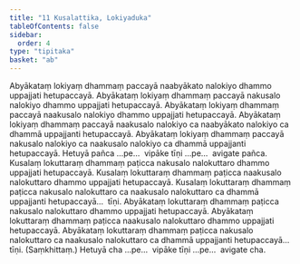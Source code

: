```yaml
---
title: "11 Kusalattika, Lokiyaduka"
tableOfContents: false
sidebar:
  order: 4
type: "tipitaka"
basket: "ab"
---
```



<DynamicBreadcrumb />

<Division number="21">

<Paragraph number="56">
Abyākataṃ lokiyaṃ dhammaṃ paccayā naabyākato nalokiyo dhammo uppajjati hetupaccayā. Abyākataṃ lokiyaṃ dhammaṃ paccayā nakusalo nalokiyo dhammo uppajjati hetupaccayā. Abyākataṃ lokiyaṃ dhammaṃ paccayā naakusalo nalokiyo dhammo uppajjati hetupaccayā. Abyākataṃ lokiyaṃ dhammaṃ paccayā naakusalo nalokiyo ca naabyākato nalokiyo ca dhammā uppajjanti hetupaccayā. Abyākataṃ lokiyaṃ dhammaṃ paccayā nakusalo nalokiyo ca naakusalo nalokiyo ca dhammā uppajjanti hetupaccayā. Hetuyā pañca …pe…  vipāke tīṇi …pe…  avigate pañca.
</Paragraph>

<Paragraph number="57">
Kusalaṃ lokuttaraṃ dhammaṃ paṭicca nakusalo nalokuttaro dhammo uppajjati hetupaccayā. Kusalaṃ lokuttaraṃ dhammaṃ paṭicca naakusalo nalokuttaro dhammo uppajjati hetupaccayā. Kusalaṃ lokuttaraṃ dhammaṃ paṭicca nakusalo nalokuttaro ca naakusalo nalokuttaro ca dhammā uppajjanti hetupaccayā…  tīṇi.
</Paragraph>

<Paragraph number="58">
Abyākataṃ lokuttaraṃ dhammaṃ paṭicca nakusalo nalokuttaro dhammo uppajjati hetupaccayā. Abyākataṃ lokuttaraṃ dhammaṃ paṭicca naakusalo nalokuttaro dhammo uppajjati hetupaccayā. Abyākataṃ lokuttaraṃ dhammaṃ paṭicca nakusalo nalokuttaro ca naakusalo nalokuttaro ca dhammā uppajjanti hetupaccayā…  tīṇi. (Saṃkhittaṃ.)
</Paragraph>

<Paragraph number="59">
Hetuyā cha …pe…  vipāke tīṇi …pe…  avigate cha.
</Paragraph>
</Division>